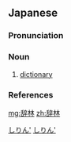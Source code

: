 ==Japanese==
{{ja-kanjitab|じ|りん|yomi=o}}

===Pronunciation===
{{ja-pron|yomi=o|じりん|acc=0|acc_ref=DJR}}

===Noun===
{{ja-noun|じりん}}

# [[dictionary]]

===References===
<references/>

[[Category:ja:Lexicography|しりん']]
[[Category:ja:Reference works|しりん']]

[[mg:辞林]]
[[zh:辞林]]